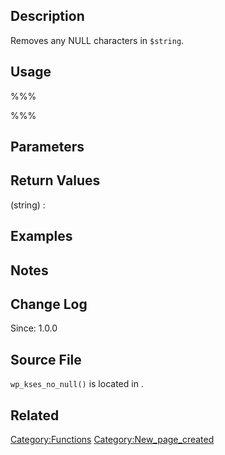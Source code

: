 == Description ==
Removes any NULL characters in <tt>$string</tt>. 

== Usage ==
%%%<?php wp_kses_no_null( $string ) ?>%%%

== Parameters ==
{{Parameter|$string|string|}}

== Return Values ==
; (string) : 

== Examples ==
<!-- Need creative examples. Feel free to link to external examples. -->

== Notes ==

== Change Log ==
Since: 1.0.0

== Source File ==

<tt>wp_kses_no_null()</tt> is located in {{Trac|wp-includes/kses.php}}.

== Related ==
<!--
    To Do:
    Need to find related functions.
    Need to create groups of functions and create templates to add them to a page quickly.
    Some functions may be related to many groups of functions.
-->

{{Tag Footer}}

[[Category:Functions]]
[[Category:New_page_created]]